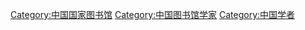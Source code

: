 [[Category:中国国家图书馆|Category:中国国家图书馆]]
[[Category:中国图书馆学家|Category:中国图书馆学家]]
[[Category:中国学者|Category:中国学者]]
